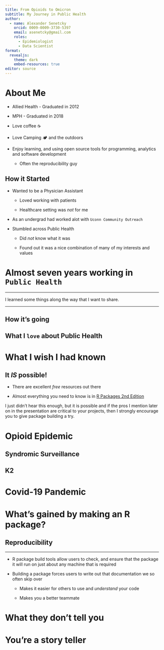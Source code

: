 ```yaml
---
title: From Opioids to Omicron
subtitle: My Journey in Public Health
author: 
  - name: Alexander Senetcky
    orcid: 0009-0009-3730-5397
    email: asenetcky@gmail.com
    roles:
      - Epidemiologist
      - Data Scientist
format: 
  revealjs:
    theme: dark
    embed-resources: true
editor: source
---
```


# About Me

- Allied Health - Graduated in 2012

- MPH - Graduated in 2018

- Love coffee ☕

- Love Camping 🏕️ and the outdoors

- Enjoy learning, and using open source tools 
for programming, analytics and software development

    - Often the reproducibility guy

## How it Started

::: {.incremental}
- Wanted to be a Physician Assistant

    - Loved working with patients

    - Healthcare setting was _not_ for me
      
- As an undergrad had worked alot with `Uconn Community Outreach` 

- Stumbled across Public Health

    - Did _not_ know what it was
        
    - Found out it was a nice combination of many of my interests and values
:::

# Almost seven years working in `Public Health`

------------------------------------------------------------------------

I learned some things along the way that I want to share.

------------------------------------------------------------------------

## How it's going

## What I `love` about Public Health

# What I wish I had known

## It *IS* possible!

-   There are excellent *free* resources out there

-   Almost everything you need to know is in [R Packages 2nd Edition](https://r-pkgs.org/)

::: notes
I just didn't hear this enough, but it is possible and if the pros I mention later on in the presentation are critical to your projects, then I strongly encourage you to give package building a try.
:::

# Opioid Epidemic

## Syndromic Surveillance

## K2

# Covid-19 Pandemic

# What's gained by making an R package?

## **Reproducibility**


------------------------------------------------------------------------

-   R package build tools allow users to check, and ensure that the package it will run on just about any machine that is required

-   Building a package forces users to write out that documentation we so often skip over

    -   Makes it easier for others to use and *understand* your code

    -   Makes you a better teammate


# What they don't tell you

# You're a story teller
